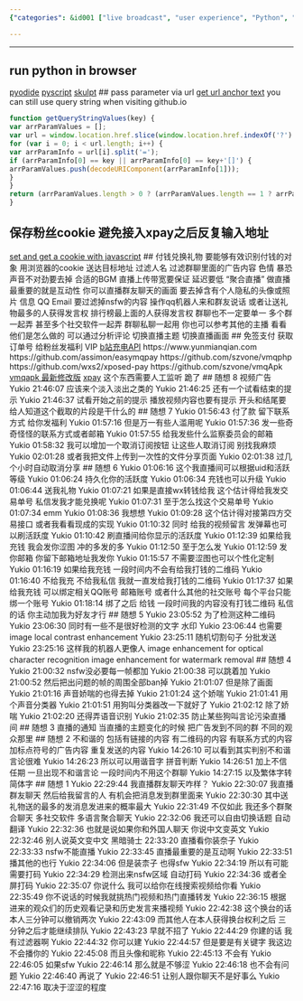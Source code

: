 ```yaml
---
{"categories": &id001 ["live broadcast", "user experience", "Python", "QR code detection", "content filtering", "chat interactions", "reward systems", "low latency streaming", "ad management"], "category": "Live broadcasting", "date": "2022-10-21 14:09:58", "description": "This article dives into optimizing live broadcasts for an enhanced user experience. It explores the use of Python in a web browser along with various features such as QR code detection, content filtering, interactive chats, reward systems, low latency streaming, and ad management to improve the overall quality and engagement of live broadcasts.", "tags": *id001, "title": "关于做直播 about live streaming"}

---
```


------
## run python in browser
[pyodide](https://python-in-browser.com/)
[pyscript](https://coderoasis.com/run-python-in-the-web-browser/)
[skulpt](http://skulpt.org/)
## pass parameter via url
[get url anchor text](https://programming.bogdanbucur.eu/how-to-get-the-url-anchor-with-javascript/)
you can still use query string when visiting github.io
```javascript
function getQueryStringValues(key) {
var arrParamValues = [];
var url = window.location.href.slice(window.location.href.indexOf('?') + 1).split('&');
for (var i = 0; i < url.length; i++) {
var arrParamInfo = url[i].split('=');
if (arrParamInfo[0] == key || arrParamInfo[0] == key+'[]') {
arrParamValues.push(decodeURIComponent(arrParamInfo[1]));
}
}
return (arrParamValues.length > 0 ? (arrParamValues.length == 1 ? arrParamValues[0] : arrParamValues) : null);
}
```
## 保存粉丝cookie 避免接入xpay之后反复输入地址
[set and get a cookie with javascript](https://www.tutorialspoint.com/How-to-set-a-cookie-and-get-a-cookie-with-JavaScript)
## 付钱兑换礼物
要能够有效识别付钱的对象 用浏览器的cookie 送达目标地址
过滤人名
过滤群聊里面的广告内容 色情 暴恐 声音不对劲要去掉 合适的BGM
直播上传带宽要保证 延迟要低
"聚合直播"
做直播最重要的就是互动性
你可以直播群友聊天的画面 要去掉含有个人隐私的头像或照片 信息 QQ Email 要过滤掉nsfw的内容 操作qq机器人来和群友说话 或者让送礼物最多的人获得发言权 排行榜最上面的人获得发言权 群聊也不一定要单一 多个群一起弄 甚至多个社交软件一起弄 群聊私聊一起用
你也可以参考其他的主播 看看他们是怎么做的
可以通过分析评论 切换直播主题 切换直播画面
## 免签支付 获取订单号 给粉丝发福利 VIP
[b站充电API](https://github.com/SocialSisterYi/bilibili-API-collect/blob/be65d5f05b8024acf2b34c583a5d66144ec3c141/electric/WeChat&Alipay.md)
https://www.yunmianqian.com
https://github.com/assimon/easymqpay
https://github.com/szvone/vmqphp
https://github.com/wxs2/xposed-pay
https://github.com/szvone/vmqApk
[vmqapk 最新修改版](https://github.com/zwc456baby/vmqApk)
[xpay](https://github.com/Exrick/xpay) 这个东西需要人工监听 跪了
## 随想 8
视频广告
Yukio 21:46:07
应该来个淡入淡出之类的
Yukio 21:46:25
还有一个试看结束的提示
Yukio 21:46:37
试看开始之前的提示
播放视频内容也要有提示 开头和结尾要给人知道这个截取的片段是干什么的
## 随想 7
Yukio 01:56:43
付了款 留下联系方式 给你发福利
Yukio 01:57:16
但是万一有些人滥用呢
Yukio 01:57:36
发一些奇奇怪怪的联系方式或者邮箱
Yukio 01:57:55
给我发些什么监察委员会的邮箱
Yukio 01:58:32
我可以增加一个取消订阅按钮 让这些人取消订阅 别找我麻烦
Yukio 02:01:28
或者我把文件上传到一次性的文件分享页面
Yukio 02:01:38
过几个小时自动取消分享
## 随想 6
Yukio 01:06:16
这个我直播间可以根据uid和活跃等级
Yukio 01:06:24
持久化你的活跃度
Yukio 01:06:34
充钱也可以升级
Yukio 01:06:44
送我礼物
Yukio 01:07:21
如果是直接wx转钱给我 这个估计得给我发交易单号 私信发我才能兑换呢
Yukio 01:07:31
至于怎么找这个交易单号
Yukio 01:07:34
emm
Yukio 01:08:36
我想想
Yukio 01:09:28
这个估计得对接第四方交易接口 或者我看看现成的实现
Yukio 01:10:32
同时 给我的视频留言 发弹幕也可以刷活跃度
Yukio 01:10:42
刷直播间给你显示的活跃度
Yukio 01:12:39
如果给我充钱 我会发你涩图 冲的多发的多
Yukio 01:12:50
至于怎么发
Yukio 01:12:59
发你邮箱 你留下邮箱地址我发你
Yukio 01:15:57
不需要涩图也可以个性化定制
Yukio 01:16:19
如果给我充钱 一段时间内不会有给我打钱的二维码
Yukio 01:16:40
不给我充 不给我私信 我就一直发给我打钱的二维码
Yukio 01:17:37
如果给我充钱 可以绑定相关QQ账号 邮箱账号 或者什么其他的社交账号 每个平台只能绑一个账号
Yukio 01:18:14
绑了之后 给钱 一段时间我的内容没有打钱二维码 私信的话
你主动加我为好友才行
## 随想 5
Yukio 23:05:52
为了检测这种二维码
Yukio 23:06:30
同时有一些不是很好检测的文字 水印
Yukio 23:06:44
也需要image local contrast enhancement
Yukio 23:25:11
随机切割句子 分批发送
Yukio 23:25:16
这样我的机器人更像人
image enhancement for optical character recognition
image enhancement for watermark removal
## 随想 4
Yukio 21:00:32
nsfw没必要每一帧都加
Yukio 21:00:38
可以跳着加
Yukio 21:00:52
然后把出问题的帧的周围全部ban掉
Yukio 21:01:07
但是除了画面
Yukio 21:01:16
声音娇喘的也得去掉
Yukio 21:01:24
这个娇喘
Yukio 21:01:41
用个声音分类器
Yukio 21:01:51
用狗叫分类器改一下就好了
Yukio 21:02:12
除了娇喘
Yukio 21:02:20
还得弄语音识别
Yukio 21:02:35
防止某些狗叫言论污染直播间
## 随想 3
直播的通知 当直播的主题变化的时候 把广告发到不同的群 不同的观众那里
## 随想 2
不和谐的 包括有链接的内容 有二维码的内容 有联系方式的内容  加标点符号的广告内容 重复发送的内容
Yukio 14:26:10
可以看到其实判别不和谐言论很难
Yukio 14:26:23
所以可以用谐音字 拼音判断
Yukio 14:26:51
加上不信任期 一旦出现不和谐言论 一段时间内不用这个群聊
Yukio 14:27:15
以及繁体字转简体字
## 随想 1
Yukio 22:29:44
我直播群友聊天咋样？
Yukio 22:30:07
我直播群友聊天 然后给我留言的人 有机会把消息发到群里面来
Yukio 22:30:30
其中送礼物送的最多的发消息发进来的概率最大
Yukio 22:31:49
不仅如此 我还多个群聚合聊天 多社交软件 多语言聚合聊天
Yukio 22:32:06
我还可以自由切换话题 自动翻译
Yukio 22:32:36
也就是说如果你和外国人聊天 你说中文变英文
Yukio 22:32:46
别人说英文变中文
黑暗骑士 22:33:20
直播看你装奈子
Yukio 22:33:33
nsfw不能直播
Yukio 22:33:45
直播最重要的是互动啊
Yukio 22:33:51
播其他的也行
Yukio 22:34:06
但是装柰子 也得sfw
Yukio 22:34:19
所以有可能需要打码
Yukio 22:34:29
检测出来nsfw区域 自动打码
Yukio 22:34:36
或者全屏打码
Yukio 22:35:07
你说什么 我可以给你在线搜索视频给你看
Yukio 22:35:49
你不说话的时候我就挑热门视频和热门直播转发
Yukio 22:36:15
根据进来的观众们的历史观看记录和历史发言来播视频
Yukio 22:42:38
这个换台的话 本人三分钟可以撤销两次
Yukio 22:43:09
而其他人在本人获得换台权利之后 三分钟之后才能继续排队
Yukio 22:43:23
早就不招了
Yukio 22:44:29
你建的话 我有过滤器啊
Yukio 22:44:32
你可以建
Yukio 22:44:57
但是要是有关键字 我这边不会播你的
Yukio 22:45:08
而且头像和昵称
Yukio 22:45:13
不会有
Yukio 22:46:05
如果sfw
Yukio 22:46:14
那么就是不够涩
Yukio 22:46:18
也不会有问题
Yukio 22:46:40
再说了
Yukio 22:46:51
让别人跟你聊天不是好事么
Yukio 22:47:16
取决于涩涩的程度
